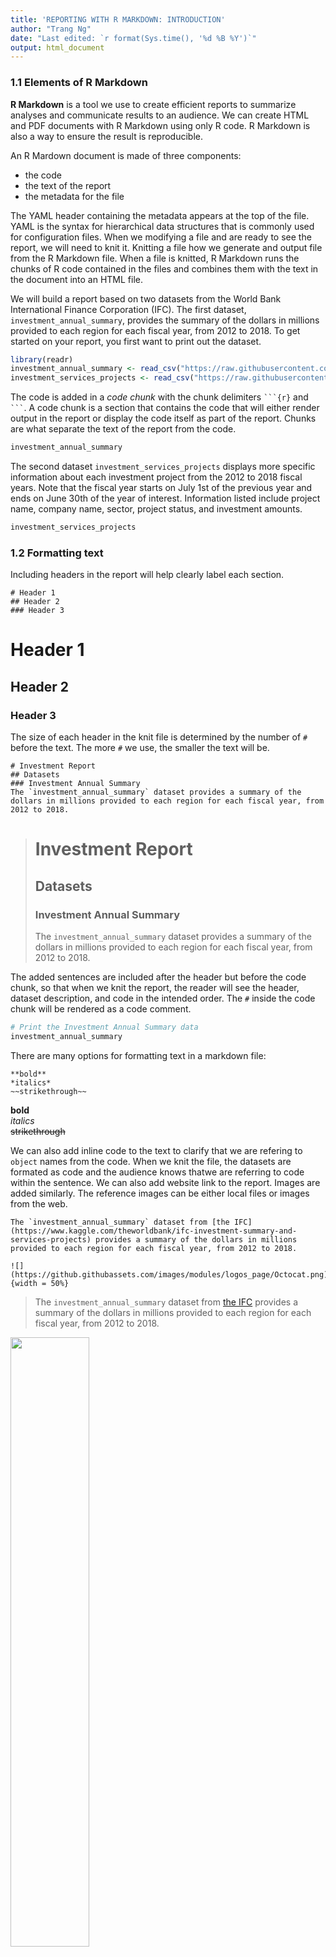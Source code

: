 ```yaml
---
title: 'REPORTING WITH R MARKDOWN: INTRODUCTION'
author: "Trang Ng"
date: "Last edited: `r format(Sys.time(), '%d %B %Y')`"
output: html_document
---
```


### 1.1 Elements of R Markdown
**R Markdown** is a tool we use to create efficient reports to summarize analyses and communicate results to an audience. We can create HTML and PDF documents with R Markdown using only R code. R Markdown is also a way to ensure the result is reproducible.

An R Mardown document is made of three components:

-    the code
-    the text of the report
-    the metadata for the file

The YAML header containing the metadata appears at the top of the file. YAML is the syntax for hierarchical data structures that is commonly used for configuration files. 
When we  modifying a file and are ready to see the report, we will need to knit it. Knitting a file how we generate and output file from the R Markdown file. When a file is knitted, R Markdown runs the chunks of R code contained in the files and combines them with the text in the document into an HTML file.

We will build a report based on two datasets from the World Bank International Finance Corporation (IFC). The first dataset, `investment_annual_summary`, provides the summary of the dollars in millions provided to each region for each fiscal year, from 2012 to 2018. To get started on your report, you first want to print out the dataset.
```r
library(readr)
investment_annual_summary <- read_csv("https://raw.githubusercontent.com/ltrangng/R-02_packages/master/0_data/investment_annual_summary.csv")
investment_services_projects <- read_csv("https://raw.githubusercontent.com/ltrangng/R-02_packages/master/0_data/investment_services_projects.csv")
```
The code is added in a *code chunk* with the chunk delimiters ` ```{r}` and ` ``` `. A code chunk is a section that contains the code that will either render output in the report or display the code itself as part of the report. Chunks are what separate the text of the report from the code.
```r
investment_annual_summary
```
The second dataset `investment_services_projects` displays more specific information about each investment project from the 2012 to 2018 fiscal years. Note that the fiscal year starts on July 1st of the previous year and ends on June 30th of the year of interest. Information listed include project name, company name, sector, project status, and investment amounts.
```r
investment_services_projects
```

### 1.2 Formatting text
Including headers in the report will help clearly label each section.

```
# Header 1 
## Header 2  
### Header 3
```

# Header 1
## Header 2
### Header 3

The size of each header in the knit file is determined by the number of `#` before the text. The more `#` we use, the smaller the text will be.

```
# Investment Report
## Datasets
### Investment Annual Summary
The `investment_annual_summary` dataset provides a summary of the dollars in millions provided to each region for each fiscal year, from 2012 to 2018.
```
> # Investment Report
## Datasets
### Investment Annual Summary
The `investment_annual_summary` dataset provides a summary of the dollars in millions provided to each region for each fiscal year, from 2012 to 2018.

The added sentences are included after the header but before the code chunk, so that when we knit the report, the reader will see the header, dataset description, and code in the intended order. 
The `#` inside the code chunk will be rendered as a code comment.
```r
# Print the Investment Annual Summary data
investment_annual_summary
```
There are many options for formatting text in a markdown file:
```  
**bold** 
*italics*  
~~strikethrough~~  
```
**bold**  
*italics*  
~~strikethrough~~  

We can also add inline code to the text to clarify that we are refering to `object` names from the code. When we knit the file, the datasets are formated as code and the audience knows thatwe are referring to code within the sentence.
We can also add website link to the report. Images are added similarly. The reference images can be either local files or images from the web.
```
The `investment_annual_summary` dataset from [the IFC](https://www.kaggle.com/theworldbank/ifc-investment-summary-and-services-projects) provides a summary of the dollars in millions provided to each region for each fiscal year, from 2012 to 2018.

![](https://github.githubassets.com/images/modules/logos_page/Octocat.png){width = 50%}
```
> The `investment_annual_summary` dataset from [the IFC](https://www.kaggle.com/theworldbank/ifc-investment-summary-and-services-projects) provides a summary of the dollars in millions provided to each region for each fiscal year, from 2012 to 2018.

![](https://github.githubassets.com/images/modules/logos_page/Octocat.png){width=50%}

### 1.3 The YAML header
The YAML header contains the metadata of the file as key value pairs that correspond to information about the document. 
```
---
title: "TITLE"
author: "Author's Name"
output: html_document
---
```
When we create a new markdown document, by default, it includes the title, the author, and the output format. The title and author are provided as strings. The YAML header requires specific formatting to render, and it is important to use `:` after each field and avoid any extra spaces. The output type of the Markdown file is also specified in the YAML header, most commonly as HTML or PDF.
```
---
title: "TITLE"
author: "Author's Name"
output: pdf_document
---
```
Switching between these types manually by modifying the output filed of the YAML header to indicate either `html_document` or `pdf_document`.

Another piece of information we can add to the YAML header is the date. This can be entered manually as a string, or add the code `"r Sys.Date()"` to generate the knitting date automatically. We can also modify the data format further with the right `format()`.

![](https://raw.githubusercontent.com/ltrangng/R-02_packages/master/2_resources/R%20Markdown_date%20format.JPG)

Beyond modifying the format of the date, we might want to include text that appears next to the date by adding the text within the string before the code.
```
---
title: "TITLE"
author: "Author's Name"
date: "Last edited `r format(Sys.time(), '%d %B %Y')`"
output: pdf_document
---
```
